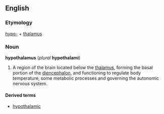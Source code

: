 {{wikipedia}}
==English==
===Etymology===
[[hypo-]] + [[thalamus]]

===Noun===
'''hypothalamus''' (''plural'' '''hypothalami''')

# {{anatomy}} A region of the brain located below the [[thalamus]], forming the basal portion of the [[diencephalon]], and functioning to regulate body temperature, some metabolic processes and governing the autonomic nervous system.

====Derived terms====
*[[hypothalamic]]